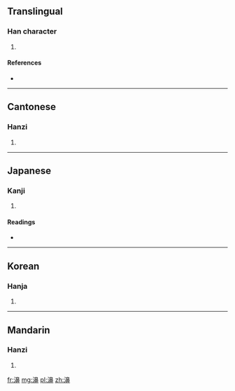 ==Translingual==

===Han character===
{{Han char|rn=85|rad=水|as=14|sn=17|four=3614<sub>6</sub>|canj=水竹山中 (EHUL)}}

# {{defn|Han|sort=水14}}

====References====
* {{Han ref|kx=0655.350|dkj=18496|dj=1066.080|hdz=31770.070|uh=6FDE|ud=28638|bh=ED57|bd=60759}}

----

==Cantonese==

===Hanzi===
{{yue-hanzi|jyut=|y=pei3}}

# {{defn|Cantonese|sort=水14}}

----

==Japanese==

===Kanji===
{{ja-kanji|grade=|rs=水14}}

# {{defn|Japanese|sort=水14}}

====Readings====
* {{ja-readings|on=[[ひ]] (hi), [[へい]] (hei), [[はい]] (hai), [[び]] (bi)|kun=}}

----

==Korean==

===Hanja===
{{ko-hanja|hangeul=비|eumhun=|rv=bi|mr=pi|y=pi}}

# {{defn|Korean|sort=水14}}

----

==Mandarin==

===Hanzi===
{{cmn-hanzi|pin=[[pì]] ([[pi4]])|wg=p'i<sup>4</sup>}}

# {{defn|Mandarin|sort=水14}}

[[fr:濞]]
[[mg:濞]]
[[pl:濞]]
[[zh:濞]]